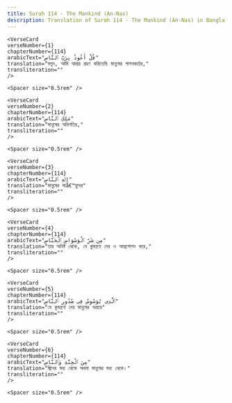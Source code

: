 ```yaml
---
title: Surah 114 - The Mankind (An-Nas)  
description: Translation of Surah 114 - The Mankind (An-Nas) in Bangla
---
```







    <VerseCard 
    verseNumber={1}
    chapterNumber={114}
    arabicText="قُلْ أَعُوذُ بِرَبِّ ٱلنَّاسِ"
    translation="বলুন, আমি আশ্রয় গ্রহণ করিতেছি মানুষের পালনকর্তার,"
    transliteration=""
    />

    <Spacer size="0.5rem" />
                
    <VerseCard 
    verseNumber={2}
    chapterNumber={114}
    arabicText="مَلِكِ ٱلنَّاسِ"
    translation="মানুষের অধিপতির,"
    transliteration=""
    />

    <Spacer size="0.5rem" />
                
    <VerseCard 
    verseNumber={3}
    chapterNumber={114}
    arabicText="إِلَٰهِ ٱلنَّاسِ"
    translation="মানুষের মাâ€™বুদের"
    transliteration=""
    />

    <Spacer size="0.5rem" />
                
    <VerseCard 
    verseNumber={4}
    chapterNumber={114}
    arabicText="مِن شَرِّ ٱلْوَسْوَاسِ ٱلْخَنَّاسِ"
    translation="তার অনিষ্ট থেকে, যে কুমন্ত্রণা দেয় ও আত্নগোপন করে,"
    transliteration=""
    />

    <Spacer size="0.5rem" />
                
    <VerseCard 
    verseNumber={5}
    chapterNumber={114}
    arabicText="ٱلَّذِى يُوَسْوِسُ فِى صُدُورِ ٱلنَّاسِ"
    translation="যে কুমন্ত্রণা দেয় মানুষের অন্তরে"
    transliteration=""
    />

    <Spacer size="0.5rem" />
                
    <VerseCard 
    verseNumber={6}
    chapterNumber={114}
    arabicText="مِنَ ٱلْجِنَّةِ وَٱلنَّاسِ"
    translation="জ্বিনের মধ্য থেকে অথবা মানুষের মধ্য থেকে।"
    transliteration=""
    />

    <Spacer size="0.5rem" />
                
